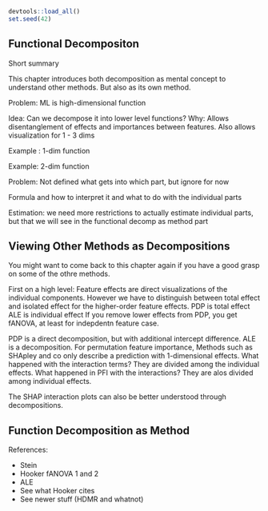 ```r
devtools::load_all()
set.seed(42)
```

<!--{pagebreak}-->

## Functional Decompositon {#decomposition}

Short summary


This chapter introduces both decomposition as mental concept to understand other methods.
But also as its own method.


Problem: ML is high-dimensional function


Idea: Can we decompose it into lower level functions?
Why: Allows disentanglement of effects and importances between features. Also allows visualization for 1 - 3 dims



Example : 1-dim function

Example: 2-dim function

Problem: Not defined what gets into which part, but ignore for now


Formula and how to interpret it and what to do with the individual parts


Estimation:
we need more restrictions to actually estimate individual parts, but that we will see in the functional decomp as method part


## Viewing Other Methods as Decompositions

You might want to come back to this chapter again if you have a good grasp on some of the othre methods.


First on a high level:
Feature effects are direct visualizations of the individual components.
However we have to distinguish between total effect and isolated effect for the higher-order feature effects.
PDP is total effect
ALE is individual effect
If you remove lower effects from PDP, you get fANOVA, at least for indepdentn feature case.

PDP is a direct decomposition, but with additional intercept difference.
ALE is a decomposition.
For permutation feature importance,
Methods such as SHApley and co only describe a prediction with 1-dimensional effects.
What happened with the interaction terms? They are divided among the individual effects.
What happened in PFI with the interactions? They are alos divided among individual effects.

The SHAP interaction plots can also be better understood through decompositions.

## Function Decomposition as Method


References:

- Stein
- Hooker fANOVA 1 and 2
- ALE
- See what Hooker cites
- See newer stuff (HDMR and whatnot)
